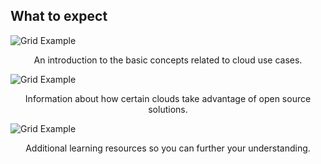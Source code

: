
<PageDescription>

## What to expect

</PageDescription>

<Row>

  <Column colLg={3}>

![Grid Example](guides/images/cloud.svg)

<p style="text-align: center;">An introduction to the basic concepts related to cloud use cases.</p>

  </Column>

  <Column colLg={3}>

![Grid Example](guides/images/idea.svg)

<p style="text-align: center;">Information about how certain clouds take advantage of open source solutions.</p>

  </Column>

  <Column colLg={3}>

![Grid Example](guides/images/teacher.svg)

<p style="text-align: center;">Additional learning resources so you can further your understanding.</p>

  </Column>

</Row>
